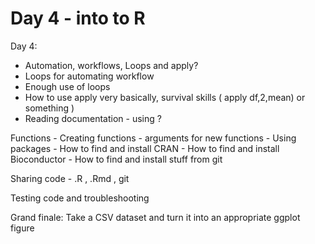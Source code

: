 # Day 4 - into to R

Day 4:

- Automation, workflows, Loops and apply?
- Loops for automating workflow 
- Enough use of loops
- How to use apply very basically, survival skills ( apply df,2,mean) or something )
- Reading documentation - using ?


Functions
- Creating functions
- arguments for new functions
- Using packages
- How to find and install CRAN
- How to find and install Bioconductor
- How to find and install stuff from git

Sharing code
- .R , .Rmd , git

Testing code and troubleshooting


Grand finale: Take a CSV dataset and turn it into an appropriate ggplot figure

